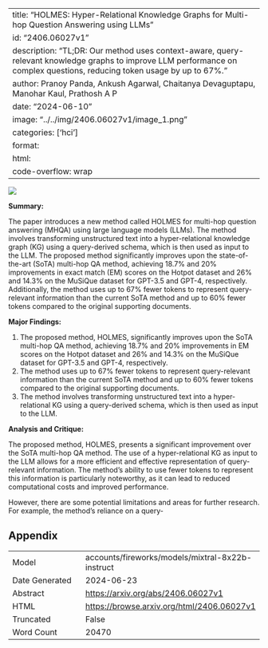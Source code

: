 
---
title: "HOLMES: Hyper-Relational Knowledge Graphs for Multi-hop Question Answering using LLMs"
id: "2406.06027v1"
description: "TL;DR: Our method uses context-aware, query-relevant knowledge graphs to improve LLM performance on complex questions, reducing token usage by up to 67%."
author: Pranoy Panda, Ankush Agarwal, Chaitanya Devaguptapu, Manohar Kaul, Prathosh A P
date: "2024-06-10"
image: "../../img/2406.06027v1/image_1.png"
categories: ['hci']
format:
  html:
    code-overflow: wrap
---

![](../../img/2406.06027v1/image_1.png)

**Summary:**

The paper introduces a new method called HOLMES for multi-hop question answering (MHQA) using large language models (LLMs). The method involves transforming unstructured text into a hyper-relational knowledge graph (KG) using a query-derived schema, which is then used as input to the LLM. The proposed method significantly improves upon the state-of-the-art (SoTA) multi-hop QA method, achieving 18.7% and 20% improvements in exact match (EM) scores on the Hotpot dataset and 26% and 14.3% on the MuSiQue dataset for GPT-3.5 and GPT-4, respectively. Additionally, the method uses up to 67% fewer tokens to represent query-relevant information than the current SoTA method and up to 60% fewer tokens compared to the original supporting documents.

**Major Findings:**

1. The proposed method, HOLMES, significantly improves upon the SoTA multi-hop QA method, achieving 18.7% and 20% improvements in EM scores on the Hotpot dataset and 26% and 14.3% on the MuSiQue dataset for GPT-3.5 and GPT-4, respectively.
2. The method uses up to 67% fewer tokens to represent query-relevant information than the current SoTA method and up to 60% fewer tokens compared to the original supporting documents.
3. The method involves transforming unstructured text into a hyper-relational KG using a query-derived schema, which is then used as input to the LLM.

**Analysis and Critique:**

The proposed method, HOLMES, presents a significant improvement over the SoTA multi-hop QA method. The use of a hyper-relational KG as input to the LLM allows for a more efficient and effective representation of query-relevant information. The method's ability to use fewer tokens to represent this information is particularly noteworthy, as it can lead to reduced computational costs and improved performance.

However, there are some potential limitations and areas for further research. For example, the method's reliance on a query-

## Appendix

|          |          |
|----------|----------|
| Model     | accounts/fireworks/models/mixtral-8x22b-instruct       |
| Date Generated     | 2024-06-23       |
| Abstract | [https://arxiv.org/abs/2406.06027v1](https://arxiv.org/abs/2406.06027v1)        |
| HTML     | [https://browse.arxiv.org/html/2406.06027v1](https://browse.arxiv.org/html/2406.06027v1)       |
| Truncated       | False       |
| Word Count       | 20470       |